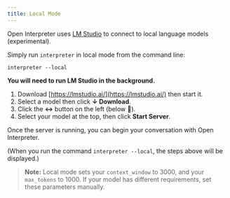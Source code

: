```yaml
---
title: Local Mode
---
```


Open Interpreter uses [LM Studio](https://lmstudio.ai/) to connect to local language models (experimental).

Simply run `interpreter` in local mode from the command line:

```shell
interpreter --local
```

**You will need to run LM Studio in the background.**

1. Download [https://lmstudio.ai/](https://lmstudio.ai/) then start it.
2. Select a model then click **↓ Download**.
3. Click the **↔️** button on the left (below 💬).
4. Select your model at the top, then click **Start Server**.

Once the server is running, you can begin your conversation with Open Interpreter.

(When you run the command `interpreter --local`, the steps above will be displayed.)

> **Note:** Local mode sets your `context_window` to 3000, and your `max_tokens` to 1000. If your model has different requirements, set these parameters manually.
